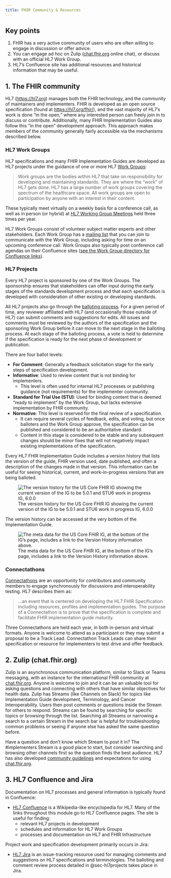 ```yaml
---
title: FHIR Community & Resources
---
```


## Key points

1.  FHIR has a very active community of users who are often willing to engage in discussion or offer advice.
2.  You can engage ad hoc on Zulip ([chat.fhir.org](https://chat.fhir.org) online chat), or discuss with an official HL7 Work Group.
3.  HL7's Confluence site has additional resources and historical information that may be useful.

## 1. The FHIR community

HL7 (<https://hl7.org>) manages both the FHIR technology, and the community of maintainers and implementers. FHIR is developed as an open source specification (found at <https://hl7.org/fhir/>), and the vast majority of HL7's work is done "in the open," where any interested person can freely join in to discuss or contribute. Additionally, many FHIR Implementation Guides also follow this "in the open" development approach. This approach makes members of the community generally fairly accessible via the mechanisms described below.

### HL7 Work Groups

HL7 specifications and many FHIR Implementation Guides are developed as HL7 projects under the guidance of one or more HL7 [Work Groups](https://confluence.hl7.org/pages/viewpage.action?pageId=4489802):

> Work groups are the bodies within HL7 that take on responsibility for developing and maintaining standards. They are where the "work" of HL7 gets done. HL7 has a large number of work groups covering the spectrum of the healthcare space. All work groups are open to participation by anyone with an interest in their content.

These typically meet virtually on a weekly basis for a conference call, as well as in person (or hybrid) at [HL7 Working Group Meetings](https://www.hl7.org/events/workgroupmeetings.cfm?ref=nav) held three times per year.

HL7 Work Groups consist of volunteer subject matter experts and other stakeholders. Each Work Group has a [mailing list](https://confluence.hl7.org/display/FHIR/Mailing+List+Instructions) that you can join to communicate with the Work Group, including asking for time on an upcoming conference call. Work Groups also typically post conference call agendas on their Confluence sites ([see the Work Group directory for Confluence links](https://confluence.hl7.org/pages/viewpage.action?pageId=4489802)).

### HL7 Projects

<!--# Brief description of the process for HL7 projects and balloting. The use case is for readers to have a basic understanding of where IGs come from and how the balloting process ensures quality. This should also briefly mention HL7 maturity levels (e.g. STU) -->

Every HL7 project is sponsored by one of the Work Groups. The sponsorship ensures that stakeholders can offer input during the early stages of the standards development process and that each specification is developed with consideration of other existing or developing standards.

All HL7 projects also go through the [balloting process](https://confluence.hl7.org/display/HL7/HL7+Balloting). For a given period of time, any reviewer affiliated with HL7 (and occasionally those outside of HL7) can submit comments and suggestions for edits. All issues and comments must be reviewed by the authors of the specification and the sponsoring Work Group before it can move to the next stage in the balloting process. At each stage of the balloting process, a vote is held to determine if the specification is ready for the next phase of development or publication.

There are four ballot levels:

-   **For Comment**: Generally a feedback solicitation stage for the early steps of specification development.
-   **Informative**: Used to review content that is not binding for implementers.
    -   This level is often used for internal HL7 processes or publishing guidance (not requirements) for the implementer community.
-   **Standard for Trial Use (STU)**: Used for binding content that is deemed "ready to implement" by the Work Group, but lacks extensive implementation by FHIR community.
-   **Normative**: This level is reserved for the final review of a specification.
    -   It can require several cycles of feedback, edits, and voting, but once balloters and the Work Group approve, the specification can be published and considered to be an authoritative standard.
    -   Content in this stage is considered to be stable and any subsequent changes should be minor fixes that will not negatively impact existing implementations of the specification.

Every HL7 FHIR Implementation Guide includes a version history that lists the version of the guide, FHIR version used, date published, and often a description of the changes made in that version. This information can be useful for seeing historical, current, and work-in-progress versions that are being balloted.

![The version history for the US Core FHIR IG showing the current version of the IG to be 5.0.1 and STU6 work in progress IG, 6.0.0](images/version-history-us-core.png)

The version history can be accessed at the very bottom of the Implementation Guide.

![The meta data for the US Core FHIR IG, at the bottom of the IG's page, includes a link to the Version History information above.](images/version-history-meta-data-us-core.png)


### Connectathons

<!--# What are Connectathons, why are they important, how they may related to research -->

[Connectathons](https://confluence.hl7.org/display/FHIR/Connectathons) are an opportunity for contributors and community members to engage synchronously for discussions and interoperability testing. HL7 describes them as:

> ...an event that is centered on developing the HL7 FHIR Specification including resources, profiles and implementation guides. The purpose of a Connectathon is to prove that the specification is complete and facilitate FHIR implementation guide maturity.

Three Connectathons are held each year, in both in-person and virtual formats. Anyone is welcome to attend as a participant or they may submit a proposal to be a Track Lead. Connectathon Track Leads can share their specification or resource for implementers to test drive and offer feedback.


## 2. Zulip (chat.fhir.org)

<!--# Describe what Zulip is (analogy to Slack or Teams groups), how to find the right stream if you have a question (search streams, or search all public streams for similar topics and see where they were posted), and #implementers stream to post in if you can't figure out where to ask -->

Zulip is an asynchronous communication platform, similar to Slack or Teams messaging, with an instance for the international FHIR community at [chat.fhir.org](https://chat.fhir.org). Anyone is welcome to join and it can be an valuable tool for asking questions and connecting with others that have similar objectives for health data. Zulip has Streams (like Channels on Slack) for topics like Implementation Guide development, Terminology, and Cancer Interoperability. Users then post comments or questions inside the Stream for others to respond. Streams can be found by searching for specific topics or browsing through the list. Searching all Streams or narrowing a search to a certain Stream in the search bar is helpful for troubleshooting common problems or seeing if anyone else has asked the same question before.

Have a question and don't know which Stream to post it in? The #implementers Stream is a good place to start, but consider searching and browsing other channels first so the question finds the best audience. HL7 has also developed [community guidelines](https://confluence.hl7.org/display/FHIR/Chat.fhir.org+Community+Expectations) and expectations for using [chat.fhir.org](https://chat.fhir.org).



## 3. HL7 Confluence and Jira

<!--# Describe what Confluence is (Wikipedia), and Jira ("issue tracking"). Confluence is useful for finding relevant HL7 projects and Work Groups, and for documentation on the HL7/FHIR infrastructure and processes. Jira is probably only useful to this audience in the sense that it is mentioned in Confluence. -->

Documentation on HL7 processes and general information is typically found in Confluence:

-   [HL7 Confluence](https://confluence.hl7.org) is a Wikipedia-like encyclopedia for HL7. Many of the links throughout this module go to HL7 Confluence pages. The site is useful for finding:
    -   relevant HL7 projects in development
    -   schedules and information for HL7 Work Groups
    -   processes and documentation on HL7 and FHIR Infrastructure

Project work and specification development primarily occurs in Jira:

-   [HL7 Jira](https://jira.hl7.org/secure/Dashboard.jspa) is an issue-tracking resource used for managing comments and suggestions on HL7 specifications and terminologies. The balloting and comment review process detailed in @sec-hl7projects takes place in Jira.